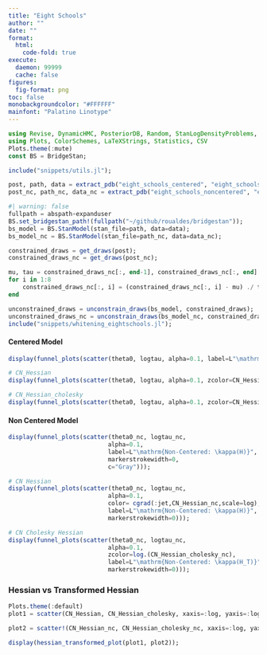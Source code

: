 ```yaml
---
title: "Eight Schools"
author: ""
date: ""
format:
  html:
    code-fold: true
execute: 
  daemon: 99999
  cache: false
figures:
  fig-format: png
toc: false
monobackgroundcolor: "#FFFFFF"
mainfont: "Palatino Linotype"
---
```


```julia
using Revise, DynamicHMC, PosteriorDB, Random, StanLogDensityProblems, JSON, BridgeStan, DataFrames, LinearAlgebra, StatsBase, Distributions
using Plots, ColorSchemes, LaTeXStrings, Statistics, CSV
Plots.theme(:mute)
const BS = BridgeStan;
```

```julia
include("snippets/utils.jl"); 
```

```julia
post, path, data = extract_pdb("eight_schools_centered", "eight_schools-eight_schools_centered");
post_nc, path_nc, data_nc = extract_pdb("eight_schools_noncentered", "eight_schools-eight_schools_noncentered");
```

```julia
#| warning: false
fullpath = abspath∘expanduser
BS.set_bridgestan_path!(fullpath("~/github/roualdes/bridgestan"));
bs_model = BS.StanModel(stan_file=path, data=data);
bs_model_nc = BS.StanModel(stan_file=path_nc, data=data_nc);
```

```julia
constrained_draws = get_draws(post);
constrained_draws_nc = get_draws(post_nc);

mu, tau = constrained_draws_nc[:, end-1], constrained_draws_nc[:, end]
for i in 1:8
    constrained_draws_nc[:, i] = (constrained_draws_nc[:, i] - mu) ./ tau
end
```

```julia
unconstrained_draws = unconstrain_draws(bs_model, constrained_draws);
unconstrained_draws_nc = unconstrain_draws(bs_model_nc, constrained_draws_nc);
include("snippets/whitening_eightschools.jl");
```

#### Centered Model

```julia
display(funnel_plots(scatter(theta0, logtau, alpha=0.1, label=L"\mathrm{Centered: \kappa(H)}", markerstrokewidth=0, c="Gray")));

# CN_Hessian
display(funnel_plots(scatter(theta0, logtau, alpha=0.1, zcolor=CN_Hessian, label=L"\mathrm{Centered: \kappa(H)}", markerstrokewidth=0)));

# CN_Hessian_cholesky
display(funnel_plots(scatter(theta0, logtau, alpha=0.1, zcolor=CN_Hessian_cholesky, label=L"\mathrm{Centered: \kappa(H_T)}", markerstrokewidth=0)));
```

#### Non Centered Model

```julia
display(funnel_plots(scatter(theta0_nc, logtau_nc, 
                            alpha=0.1, 
                            label=L"\mathrm{Non-Centered: \kappa(H)}", 
                            markerstrokewidth=0, 
                            c="Gray")));

# CN Hessian
display(funnel_plots(scatter(theta0_nc, logtau_nc, 
                            alpha=0.1, 
                            color= cgrad(:jet,CN_Hessian_nc,scale=log), 
                            label=L"\mathrm{Non-Centered: \kappa(H)}", 
                            markerstrokewidth=0)));

# CN Cholesky Hessian
display(funnel_plots(scatter(theta0_nc, logtau_nc, 
                            alpha=0.1, 
                            zcolor=log.(CN_Hessian_cholesky_nc),
                            label=L"\mathrm{Non-Centered: \kappa(H_T)}", 
                            markerstrokewidth=0)));
```

### Hessian vs Transformed Hessian

```julia
Plots.theme(:default)
plot1 = scatter(CN_Hessian, CN_Hessian_cholesky, xaxis=:log, yaxis=:log, alpha=0.1, label="Centered Eight Schools", font="Palatino Linotype")

plot2 = scatter!(CN_Hessian_nc, CN_Hessian_cholesky_nc, xaxis=:log, yaxis=:log, alpha=0.1, label="Non-Centered Eight Schools", font="Palatino Linotype")

display(hessian_transformed_plot(plot1, plot2));
```

